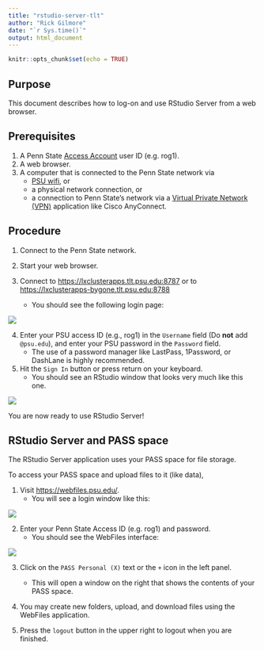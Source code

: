 ```yaml
---
title: "rstudio-server-tlt"
author: "Rick Gilmore"
date: "`r Sys.time()`"
output: html_document
---
```


```r
knitr::opts_chunk$set(echo = TRUE)
```

## Purpose

This document describes how to log-on and use RStudio Server from a web browser.

## Prerequisites

1. A Penn State [Access Account](http://www.identity.psu.edu/services/authentication-services/access-accounts/) user ID (e.g. rog1).
2. A web browser.
3. A computer that is connected to the Penn State network via
    - [PSU wifi](http://wireless.psu.edu/wireless.html), or
    - a physical network connection, or
    - a connection to Penn State's network via a [Virtual Private Network (VPN)](http://kb.its.psu.edu/article/891) application like Cisco AnyConnect.
    
## Procedure

1. Connect to the Penn State network.

2. Start your web browser.

3. Connect to [https://lxclusterapps.tlt.psu.edu:8787](https://lxclusterapps.tlt.psu.edu:8787) or to [https://lxclusterapps-bygone.tlt.psu.edu:8788](https://lxclusterapps-bygone.tlt.psu.edu:8788)
    - You should see the following login page:
    
<img src="img/rstudio-login.jpg"/>

4. Enter your PSU access ID (e.g., rog1) in the `Username` field (Do **not** add `@psu.edu`), and enter your PSU password in the `Password` field. 
    - The use of a password manager like LastPass, 1Password, or DashLane is highly recommended.

5. Hit the `Sign In` button or press return on your keyboard.
    - You should see an RStudio window that looks very much like this one.

<img src="img/rstudio-server-startup.jpg">

You are now ready to use RStudio Server!

## RStudio Server and PASS space

The RStudio Server application uses your PASS space for file storage.

To access your PASS space and upload files to it (like data),

1. Visit [https://webfiles.psu.edu/](https://webfiles.psu.edu/).
    - You will see a login window like this:
    
<img src="img/webfiles.psu.edu-login.jpg"/>
    
2. Enter your Penn State Access ID (e.g. rog1) and password.
    - You should see the WebFiles interface:
    
<img src="img/webfiles-window.jpg"/>

3. Click on the `PASS Personal (X)` text or the `+` icon in the left panel.
    - This will open a window on the right that shows the contents of your PASS space.
    
4. You may create new folders, upload, and download files using the WebFiles application.

5. Press the `logout` button in the upper right to logout when you are finished.
